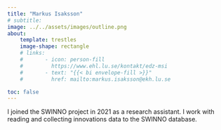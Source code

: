 ```yaml
---
title: "Markus Isaksson"
# subtitle:
image: ../../assets/images/outline.png
about:
    template: trestles
    image-shape: rectangle
    # links:
    #       - icon: person-fill
    #         https://www.ehl.lu.se/kontakt/edz-msi
    #       - text: "{{< bi envelope-fill >}}"
    #         href: mailto:markus.isaksson@ekh.lu.se

toc: false
---
```

I joined the SWINNO project in 2021 as a research assistant.
I work with reading and collecting innovations data to the SWINNO database.
